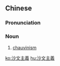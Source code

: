 {{also|沙文主义}}
==Chinese==
{{zh-forms|s=沙文主义|type=22}}

===Pronunciation===
{{zh-pron
|m=shāwénzhǔyì
|c=saa1 man4 zyu2 ji6
|mn=Sa-bûn-chú-gī
|cat=n
}}

===Noun===
{{zh-noun}}

# [[chauvinism]]

[[ko:沙文主義]]
[[hu:沙文主義]]